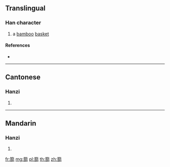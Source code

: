 {{character info/new}}
==Translingual==

===Han character===
{{Han char|rn=118|rad=竹|as=11|sn=17|four=88627|canj=HYRL}}

# a [[bamboo]] [[basket]]

====References====
* {{Han ref|kx=0895.350|dkj=26390|dj=1322.310|hdz=53004.070|uh=7BF0|ud=31728|bh=EDCB|bd=60875}}

----

==Cantonese==

===Hanzi===
{{yue-hanzi|jyut=bou6|y=bou6}}

# {{defn|lang=yue|sort=竹11}}

----

==Mandarin==

===Hanzi===
{{cmn-hanzi|pin=[[bù]] ([[bu4]])|wg=pu<sup>4</sup>}}

# {{defn|lang=cmn|sort=竹11}}

[[fr:篰]]
[[mg:篰]]
[[pl:篰]]
[[th:篰]]
[[zh:篰]]
